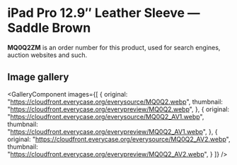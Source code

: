 
# iPad Pro 12.9″ Leather Sleeve — Saddle Brown

<Callout type='info' emoji='👉🏻'>**MQ0Q2ZM** is an order number for this product, used for search engines, auction websites and such.</Callout>

## Image gallery

<GalleryComponent
    images={[
      {
        original: "https://cloudfront.everycase.org/everysource/MQ0Q2.webp",
        thumbnail: "https://cloudfront.everycase.org/everypreview/MQ0Q2.webp",
      },
      {
        original: "https://cloudfront.everycase.org/everysource/MQ0Q2_AV1.webp",
        thumbnail: "https://cloudfront.everycase.org/everypreview/MQ0Q2_AV1.webp",
      },
      {
        original: "https://cloudfront.everycase.org/everysource/MQ0Q2_AV2.webp",
        thumbnail: "https://cloudfront.everycase.org/everypreview/MQ0Q2_AV2.webp",
      }
    ]}
  />
